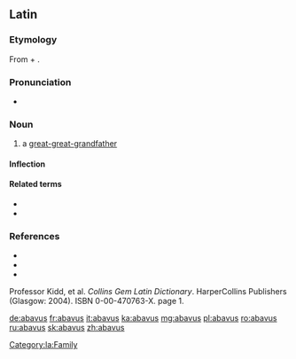==Latin==

===Etymology===
From {{m|la|ab}} + {{m|la|avus||grandfather}}.

===Pronunciation===
* {{la-IPA}}

===Noun===
{{la-noun|abavus||abavī|m|second}}

# a [[great-great-grandfather]]

====Inflection====
{{la-decl-2nd|abav}}

====Related terms====
* {{l|la|atavus}}
* {{l|la|avus}}

===References===
* {{R:L&S}}
* {{R:Elementary Lewis}}
* {{R:Gaffiot}}
Professor Kidd, et al. ''Collins Gem Latin Dictionary''. HarperCollins Publishers (Glasgow: 2004). ISBN 0-00-470763-X. page 1.

[[Category:la:Family]]

[[de:abavus]]
[[fr:abavus]]
[[it:abavus]]
[[ka:abavus]]
[[mg:abavus]]
[[pl:abavus]]
[[ro:abavus]]
[[ru:abavus]]
[[sk:abavus]]
[[zh:abavus]]